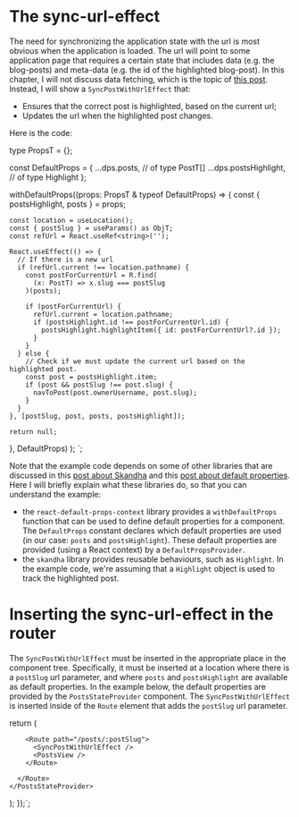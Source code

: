 
# The sync-url-effect

The need for synchronizing the application state with the url is most obvious when
the application is loaded. The url will point to some application page that requires
a certain state that includes data (e.g. the blog-posts) and meta-data (e.g. the id of
the highlighted blog-post). In this chapter, I will not discuss data fetching, which is the
topic of [this post](/posts/state-providers/chapter-1). Instead, I will show
a `SyncPostWithUrlEffect` that:

- Ensures that the correct post is highlighted, based on the current url;
- Updates the url when the highlighted post changes.

Here is the code:

type PropsT = {};

const DefaultProps = {
  ...dps.posts,              // of type PostT[]
  ...dps.postsHighlight,     // of type Highlight<PostT>
};

  withDefaultProps((props: PropsT & typeof DefaultProps) => {
    const { postsHighlight, posts } = props;

    const location = useLocation();
    const { postSlug } = useParams() as ObjT;
    const refUrl = React.useRef<string>('');

    React.useEffect(() => {
      // If there is a new url
      if (refUrl.current !== location.pathname) {
        const postForCurrentUrl = R.find(
          (x: PostT) => x.slug === postSlug
        )(posts);

        if (postForCurrentUrl) {
          refUrl.current = location.pathname;
          if (postsHighlight.id !== postForCurrentUrl.id) {
            postsHighlight.highlightItem({ id: postForCurrentUrl?.id });
          }
        }
      } else {
        // Check if we must update the current url based on the highlighted post.
        const post = postsHighlight.item;
        if (post && postSlug !== post.slug) {
          navToPost(post.ownerUsername, post.slug);
        }
      }
    }, [postSlug, post, posts, postsHighlight]);

    return null;
  }, DefaultProps)
);
`;

<CodeSnippet
  title="SyncPostWithUrlEffect.tsx"
  code={code1}
  addMb
/>

Note that the example code depends on some of other libraries that are discussed in
this [post about Skandha](/posts/skandha/chapter-1) and this
[post about default properties](/posts/default-props/chapter-1). Here I will briefly
explain what these libraries do, so that you can understand the example:

- the `react-default-props-context` library provides a `withDefaultProps` function that
  can be used to define default properties for a component. The `DefaultProps` constant
  declares which default properties are used (in our case: `posts` and `postsHighlight`).
  These default properties are provided (using a React context) by a `DefaultPropsProvider`.
- the `skandha` library provides reusable behaviours, such as `Highlight`. In the example
  code, we're assuming that a `Highlight` object is used to track the highlighted post.


# Inserting the sync-url-effect in the router

The `SyncPostWithUrlEffect` must be inserted in the appropriate place in the component tree.
Specifically, it must be inserted at a location where there is a `postSlug` url parameter,
and where `posts` and `postsHighlight` are available as default properties. In the example below,
the default properties are provided by the `PostsStateProvider` component. The `SyncPostWithUrlEffect`
is inserted inside of the `Route` element that adds the `postSlug` url parameter.

  return (
    <PostsStateProvider>
      <Route path="/posts">
        <PostsView />

        <Route path="/posts/:postSlug">
          <SyncPostWithUrlEffect />
          <PostsView />
        </Route>

      </Route>
    </PostsStateProvider>
  );
});`;

<CodeSnippet
  title="UrlRouter.tsx"
  code={code2}
  addMb
/>
